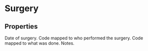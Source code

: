
# Surgery

## Properties

<Properties>
    <Property name={"act_Date"} type={"datetime"} required>
        Date of surgery.
    </Property>
    <Property name={"act_WhoDidIt"} type={"integer"}>
        Code mapped to who performed the surgery.
    </Property>
    <Property name={"act_ActivitySubCode"} type={"integer"} required>
        Code mapped to what was done.
        <ActivitySubCodeDataTable />
    </Property>
    <Property name={"act_Notes"} type={"string"}>
        Notes.
    </Property>
</Properties>